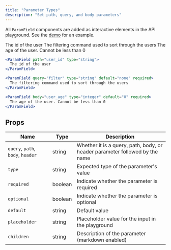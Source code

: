 ```yaml
---
title: "Parameter Types"
description: "Set path, query, and body parameters"
---
```


All `ParamField` components are added as interactive elements in the API playground. See the [demo](/api-playground/demo) for an example.

<ParamField path="user_id" type="string">
  The id of the user
</ParamField>

<ParamField query="filter" type="string" required>
  The filtering command used to sort through the users
</ParamField>

<ParamField body="user_age" type="integer" default="0">
  The age of the user. Cannot be less than 0
</ParamField>

<RequestExample>

```jsx Path Example
<ParamField path="user_id" type="string">
  The id of the user
</ParamField>
```

```jsx Query Example
<ParamField query="filter" type="string" default="none" required>
  The filtering command used to sort through the users
</ParamField>
```

```jsx Body Example
<ParamField body="user_age" type="integer" default="0" required>
  The age of the user. Cannot be less than 0
</ParamField>
```

</RequestExample>

## Props

| Name                              | Type    | Description                                                                 |
| --------------------------------- | ------- | --------------------------------------------------------------------------- |
| `query`, `path`, `body`, `header` | string  | Whether it is a query, path, body, or header parameter followed by the name |
| `type`                            | string  | Expected type of the parameter's value                                      |
| `required`                        | boolean | Indicate whether the parameter is required                                  |
| `optional`                        | boolean | Indicate whether the parameter is optional                                  |
| `default`                         | string  | Default value                                                               |
| `placeholder`                     | string  | Placeholder value for the input in the playground                           |
| `children`                        | string  | Description of the parameter (markdown enabled)                             |
